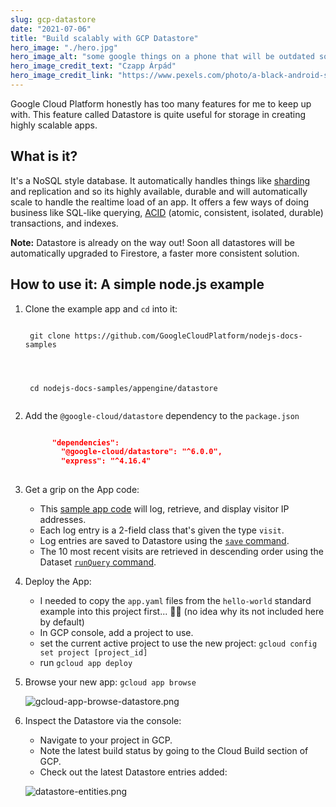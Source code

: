 ```yaml
---
slug: gcp-datastore
date: "2021-07-06"
title: "Build scalably with GCP Datastore"
hero_image: "./hero.jpg"
hero_image_alt: "some google things on a phone that will be outdated soon"
hero_image_credit_text: "Czapp Árpád"
hero_image_credit_link: "https://www.pexels.com/photo/a-black-android-smartphone-with-google-apps-on-screen-10774600/"
---
```


Google Cloud Platform honestly has too many features for me to keep up with. This feature called Datastore is quite useful for storage in creating highly scalable apps.

## What is it?
It's a NoSQL style database. It automatically handles things like [sharding](https://en.wikipedia.org/wiki/Shard_(database_architecture)) and replication and so its highly available, durable and will automatically scale to handle the realtime load of an app. It offers a few ways of doing business like SQL-like querying, [ACID](https://en.wikipedia.org/wiki/ACID) (atomic, consistent, isolated, durable) transactions, and indexes.

<div className={note}>
  <strong>Note:</strong> Datastore is already on the way out! Soon all datastores will be automatically upgraded to Firestore, a faster more consistent solution.
</div>

## How to use it: A simple node.js example
1. Clone the example app and `cd` into it:
     ```
    
      git clone https://github.com/GoogleCloudPlatform/nodejs-docs-samples
      
      
      ```


     ```
    
      cd nodejs-docs-samples/appengine/datastore
      

      ```

2. Add the `@google-cloud/datastore` dependency to the `package.json`
    ```json

          "dependencies": 
            "@google-cloud/datastore": "^6.0.0",
            "express": "^4.16.4"
        

    ```
3. Get a grip on the App code:
    - This [sample app code](https://github.com/GoogleCloudPlatform/nodejs-docs-samples/blob/f04f6c62ca54fe07d6eadde92902dc2bfdb0a9fa/appengine/datastore/app.js) will log, retrieve, and display visitor IP addresses.
    - Each log entry is a 2-field class that's given the type `visit`.
    - Log entries are saved to Datastore using the [`save` command](https://googleapis.dev/nodejs/datastore/latest/Datastore.html#save).
    - The 10 most recent visits are retrieved in descending order using the Dataset [`runQuery` command](https://googleapis.dev/nodejs/datastore/latest/Datastore.html#runQuery).
4. Deploy the App:
    - I needed to copy the `app.yaml` files from the `hello-world` standard example into this project first... 🤷‍♂️ (no idea why its not included here by default)
    - In GCP console, add a project to use.
    - set the current active project to use the new project:
    `gcloud config set project [project_id]`
    - run `gcloud app deploy`
5. Browse your new app: `gcloud app browse`

    ![gcloud-app-browse-datastore.png](./gcloud-app-browse-datastore.png)

6. Inspect the Datastore via the console:
    - Navigate to your project in GCP.
    - Note the latest build status by going to the Cloud Build section of GCP.
    - Check out the latest Datastore entries added:

    ![datastore-entities.png](./datastore-entities.png)
